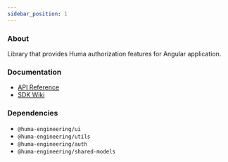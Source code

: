 ```yaml
---
sidebar_position: 1
---
```


### About

Library that provides Huma authorization features for Angular application.

### Documentation

- [API Reference](https://github.com/huma-engineering/huma-web-sdk/releases)
- [SDK Wiki](https://github.com/huma-engineering/huma-web-sdk/wiki)

### Dependencies

- `@huma-engineering/ui`
- `@huma-engineering/utils`
- `@huma-engineering/auth`
- `@huma-engineering/shared-models`